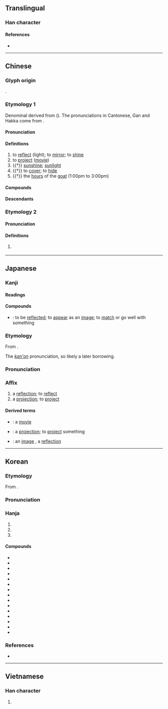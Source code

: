 {{character info}}
==Translingual==

===Han character===
{{Han char|rn=72|rad=日|as=05|sn=9|four=64034|canj=ALBK|ids=⿰日央}}

====References====
* {{Han ref|kx=0493.010|dkj=13838|dj=0856.010|hdz=21500.060|uh=6620|ud=26144|bh=AC4D|bd=44109}}

----

==Chinese==
{{zh-forms|alt=暎}}

===Glyph origin===
{{Han etym}}
{{Han compound|日|央|c1=s|c2=p|t1=sun|ls=psc}}.

===Etymology 1===
Denominal derived from {{och-l|影|shadow; image}} ({{zh-ref|Gong, 2019}}). The {{lang|zh|上聲}} pronunciations in Cantonese, Gan and Hakka come from {{ltc-l|影}}.

====Pronunciation====
{{zh-pron
|m=yìng,yāng,2nb=variant
|m-s=yin4
|dg=
|c=jing2,joeng2
|c_note=joeng2 - chiefly used in {{zh-l|*掩映}}
|c-t=yiang2
|g=iang3/in3
|g_note=iang3 - vernacular; in3 - literary
|h=pfs=yáng;gd=yang3/yang5
|j=ing3
|mb=iāng
|md=iáng/ióng
|md_note=iáng - vernacular; ióng - literary
|mn=èng/tw:iòng/iàⁿ/twv:iaⁿ
|mn_note=Xiamen, Quanzhou, Zhangzhou: èng - literary; iàⁿ - vernacular; Taiwan: iòng - literary; èng, iàⁿ/iaⁿ - vernacular
|mn-t=iang3
|w=2ian,2in
|w_note=2ian - vernacular; 2in - literary
|x=in4
|mc=2
|oc=2
|ma=y
|cat=v,n
}}

====Definitions====
{{zh-hanzi}}

# to [[reflect]] (light); to [[mirror]]; to [[shine]]
# to [[project]] ([[movie]])
# {{†}} [[sunshine]]; [[sunlight]]
# {{†}} to [[cover]]; to [[hide]]
# {{†}} the [[hour]]s of the [[goat]] (1:00pm to 3:00pm)

====Compounds====
{{zh-der|反映|放映|上映|映襯|映山紅|映射|映衰|映托|映現|映像|映眼|映照|倒映|交映|展映|後先輝映|交相輝映|孫康映雪|疊映|放映室|映媚|放映影幕|映輝|映身|相映成趣|相映|播映|映帶|掩映生姿|照映|放映機|映摹|映壁|映雪囊螢|映像管|照螢映雪|暉映:huīyìng|映雪讀書|映雪|映月讀書|掩映|首映|開映|聚螢映雪|首映典禮|集螢映雪|襯映|遮天映日|輝映|餘映|蔚映|映望}}

====Descendants====
{{CJKV||||ánh}}

===Etymology 2===

====Pronunciation====
{{zh-pron
|m=yǎng
|mc=1
|oc=1
|cat=
}}

====Definitions====
{{zh-hanzi}}

# {{zh-hg}} {{zh-only|映㬒|[[not]] [[bright]]; [[not]] [[clear]]}}

----

==Japanese==

===Kanji===
{{ja-kanji|grade=6|rs=日05}}

====Readings====
{{ja-readings
|goon=よう<やう
|kanon=えい
|kun=うつ-す, うつ-る, は-える
|nanori=あきら, え, てる
}}

====Compounds====
* {{ja-r|映る|うつる}}: to be [[reflect|reflected]]; to [[appear]] as an [[image]]; to [[match]] or go well with something {{qualifier|in terms of color coordination}}

===Etymology===
{{ja-kanjitab|えい|yomi=kanon}}
From {{der|ja|ltc|sort=えい|-}} {{ltc-l|映|id=2}}.

The ''[[漢音#Japanese|kan'on]]'' pronunciation, so likely a later borrowing.

===Pronunciation===
{{ja-pron|えい|y=kanon}}

===Affix===
{{ja-pos|affix|えい}}

# a [[reflection]]; to [[reflect]]
# a [[projection]]; to [[project]]

====Derived terms====
{{der-top}}
* {{ja-r|映%画|えい%が}}: a [[movie]]
* {{ja-r|映%写|えい%しゃ}}: a [[projection]]; to [[project]] something {{qualifier|an image}}
* {{ja-r|映%像|えい%ぞう}}: an [[image]] {{qualifier|especially one on a screen or in one's mind}}, a [[reflection]]
{{der-bottom}}

----

==Korean==

===Etymology===
From {{der|ko|ltc|-}} {{ltc-l|映|id=2}}.

{{hanja-dongguk|ᅙᅧᇰ〮|qyéng}}

{{hanja-sinjeung|영|yeng}}

===Pronunciation===
{{sense|to project}}
{{ko-hanja-pron|영|jʌ̹ŋ}}

{{sense|to shine; etc.}}
{{ko-hanja-pron|영|jɘːŋ|alt=ː}}

===Hanja===
{{ko-hanja-search}}
{{ko-hanja|비치다|비칠|영}}

# {{hanja form of|영|to [[project]]}}
# {{hanja form of|영|to [[shine]]; to [[light]] [[up]]; to [[flash]]}}
# {{hanja form of|영|to [[reflect]]}}

====Compounds====
{{der-top3|Compounds}}
* {{ko-l|영화|映畫|[[film]]; [[flick]]; [[movie]]}}
* {{ko-l|반영|反映}}
* {{ko-l|방영|放映}}
* {{ko-l|영상|映像}}
* {{ko-l|상영|上映}}
* {{ko-l|영사|映寫}}
* {{ko-l|휘영|輝映}}
* {{ko-l|영채|映彩}}
* {{ko-l|투영|透映}}
* {{ko-l|회영|回映}}
* {{ko-l|영발|映發}}
* {{ko-l|영사|映射}}
* {{ko-l|사영|寫映}}
* {{ko-l|은영|隱映}}
* {{ko-l|조영|照映}}
{{der-bottom}}

===References===
* {{R:hanjadoc|4582}}

----

==Vietnamese==

===Han character===
{{vi-hantu|[[ánh]], [[tử]]|rs=日05}}

# {{rfdef|vi|sort=日05}}